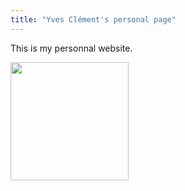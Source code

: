 ```yaml
---
title: "Yves Clément's personal page"
---
```


This is my personnal website.

![](images/profile.png){fig-alt="This is me" fig-align="right" width="5cm"}
